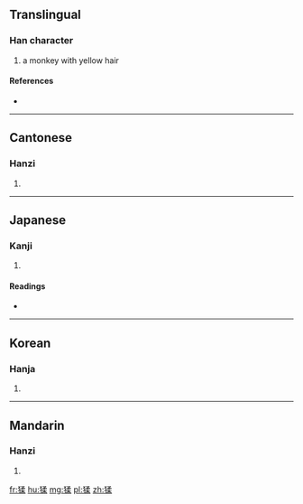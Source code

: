 ==Translingual==

===Han character===
{{Han char|rn=94|rad=犬|as=09|sn=12|four=4729<sub>4</sub>|canj=大竹弓竹木 (KHNHD)}}

# a monkey with yellow hair

====References====
* {{Han ref|kx=0715.080|dkj=20544|dj=1127.090|hdz=21361.070|uh=7331|ud=29489|bh=DA71|bd=55921}}

----

==Cantonese==

===Hanzi===
{{yue-hanzi|jyut=naau4|y=naau4}}

# {{defn|lang=yue|sort=犬09}}

----

==Japanese==

===Kanji===
{{ja-kanji|grade=|rs=犬09}}

# {{defn|lang=ja|sort=犬09}}

====Readings====
* {{ja-readings|on=[[どう]] (dō), [[のう]] (nō), [[じゅう]] (jū), [[にゅう]] (nyū)|kun=[[さる]] (saru)|nanori=}}

----

==Korean==

===Hanja===
{{ko-hanja|hangeul=노|eumhun=|rv=no|mr=no|y=no}}

# {{defn|lang=ko|sort=犬09}}

----

==Mandarin==

===Hanzi===
{{cmn-hanzi|pin=[[náo]] ([[nao2]])|wg=nao<sup>2</sup>}}

# {{defn|lang=cmn|sort=犬09}}

[[fr:猱]]
[[hu:猱]]
[[mg:猱]]
[[pl:猱]]
[[zh:猱]]